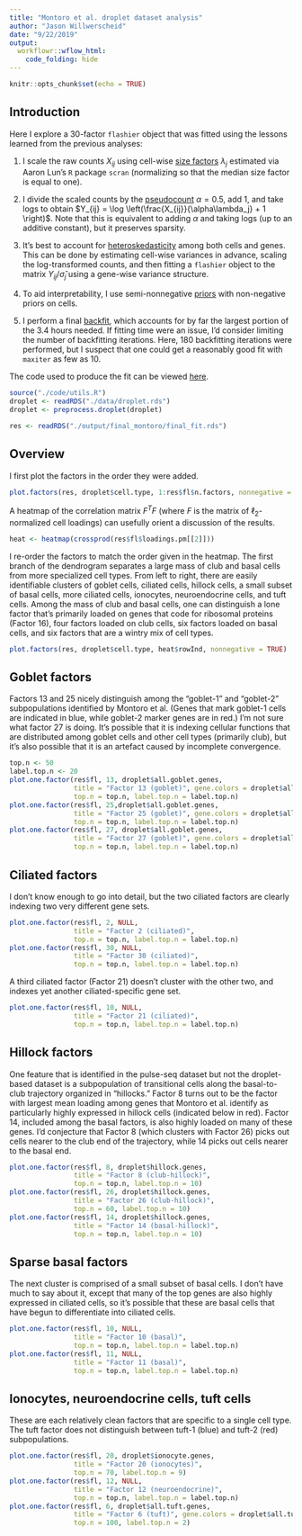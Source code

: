 ```yaml
---
title: "Montoro et al. droplet dataset analysis"
author: "Jason Willwerscheid"
date: "9/22/2019"
output:
  workflowr::wflow_html:
    code_folding: hide
---
```


```r
knitr::opts_chunk$set(echo = TRUE)
```

## Introduction

Here I explore a 30-factor `flashier` object that was fitted using the lessons learned from the previous analyses:

1. I scale the raw counts $X_{ij}$ using cell-wise [size factors](size_factors.html) $\lambda_j$ estimated via Aaron Lun's `R` package `scran` (normalizing so that the median size factor is equal to one).

1. I divide the scaled counts by the [pseudocount](pseudocount_redux.html) $\alpha = 0.5$, add 1, and take logs to obtain $Y_{ij} = \log \left(\frac{X_{ij}}{\alpha\lambda_j} + 1 \right)$. Note that this is equivalent to adding $\alpha$ and taking logs (up to an additive constant), but it preserves sparsity.

1. It's best to account for [heteroskedasticity](var_type.html) among both cells and genes. This can be done by estimating cell-wise variances in advance, scaling the log-transformed counts, and then fitting a `flashier` object to the matrix $Y_{ij} / \hat{\sigma}_j$ using a gene-wise variance structure.

1. To aid interpretability, I use semi-nonnegative [priors](prior_type.html) with non-negative priors on cells. 

1. I perform a final [backfit](backfit.html), which accounts for by far the largest portion of the 3.4 hours needed. If fitting time were an issue, I'd consider limiting the number of backfitting iterations. Here, 180 backfitting iterations were performed, but I suspect that one could get a reasonably good fit with `maxiter` as few as 10.

The code used to produce the fit can be viewed [here](https://github.com/willwerscheid/scFLASH/blob/master/code/final_montoro/final_fit.R).

```r
source("./code/utils.R")
droplet <- readRDS("./data/droplet.rds")
droplet <- preprocess.droplet(droplet)

res <- readRDS("./output/final_montoro/final_fit.rds")
```

## Overview

I first plot the factors in the order they were added.

```r
plot.factors(res, droplet$cell.type, 1:res$fl$n.factors, nonnegative = TRUE)
```

A heatmap of the correlation matrix $F^T F$ (where $F$ is the matrix of $\ell_2$-normalized cell loadings) can usefully orient a discussion of the results.

```r
heat <- heatmap(crossprod(res$fl$loadings.pm[[2]]))
```

I re-order the factors to match the order given in the heatmap. The first branch of the dendrogram separates a large mass of club and basal cells from more specialized cell types. From left to right, there are easily identifiable clusters of goblet cells, ciliated cells, hillock cells, a small subset of basal cells, more ciliated cells, ionocytes, neuroendocrine cells, and tuft cells. Among the mass of club and basal cells, one can distinguish a lone factor that's primarily loaded on genes that code for ribosomal proteins (Factor 16), four factors loaded on club cells, six factors loaded on basal cells, and six factors that are a wintry mix of cell types.

```r
plot.factors(res, droplet$cell.type, heat$rowInd, nonnegative = TRUE)
```

## Goblet factors

Factors 13 and 25 nicely distinguish among the "goblet-1" and "goblet-2" subpopulations identified by Montoro et al. (Genes that mark goblet-1 cells are indicated in blue, while goblet-2 marker genes are in red.) I'm not sure what factor 27 is doing. It's possible that it is indexing cellular functions that are distributed among goblet cells and other cell types (primarily club), but it's also possible that it is an artefact caused by incomplete convergence.

```r
top.n <- 50
label.top.n <- 20
plot.one.factor(res$fl, 13, droplet$all.goblet.genes,
                title = "Factor 13 (goblet)", gene.colors = droplet$all.goblet.colors,
                top.n = top.n, label.top.n = label.top.n)
plot.one.factor(res$fl, 25,droplet$all.goblet.genes,
                title = "Factor 25 (goblet)", gene.colors = droplet$all.goblet.colors,
                top.n = top.n, label.top.n = label.top.n)
plot.one.factor(res$fl, 27, droplet$all.goblet.genes,
                title = "Factor 27 (goblet)", gene.colors = droplet$all.goblet.colors,
                top.n = top.n, label.top.n = label.top.n)
```

## Ciliated factors

I don't know enough to go into detail, but the two ciliated factors are clearly indexing two very different gene sets.

```r
plot.one.factor(res$fl, 2, NULL,
                title = "Factor 2 (ciliated)",
                top.n = top.n, label.top.n = label.top.n)
plot.one.factor(res$fl, 30, NULL,
                title = "Factor 30 (ciliated)",
                top.n = top.n, label.top.n = label.top.n)
```

A third ciliated factor (Factor 21) doesn't cluster with the other two, and indexes yet another ciliated-specific gene set.

```r
plot.one.factor(res$fl, 10, NULL,
                title = "Factor 21 (ciliated)",
                top.n = top.n, label.top.n = label.top.n)
```

## Hillock factors

One feature that is identified in the pulse-seq dataset but not the droplet-based dataset is a subpopulation of transitional cells along the basal-to-club trajectory organized in "hillocks." Factor 8 turns out to be the factor with largest mean loading among genes that Montoro et al. identify as particularly highly expressed in hillock cells (indicated below in red). Factor 14, included among the basal factors, is also highly loaded on many of these genes. I'd conjecture that Factor 8 (which clusters with Factor 26) picks out cells nearer to the club end of the trajectory, while 14 picks out cells nearer to the basal end.

```r
plot.one.factor(res$fl, 8, droplet$hillock.genes, 
                title = "Factor 8 (club-hillock)", 
                top.n = top.n, label.top.n = 10)
plot.one.factor(res$fl, 26, droplet$hillock.genes, 
                title = "Factor 26 (club-hillock)", 
                top.n = 60, label.top.n = 10)
plot.one.factor(res$fl, 14, droplet$hillock.genes, 
                title = "Factor 14 (basal-hillock)", 
                top.n = top.n, label.top.n = 10)
```

## Sparse basal factors

The next cluster is comprised of a small subset of basal cells. I don't have much to say about it, except that many of the top genes are also highly expressed in ciliated cells, so it's possible that these are basal cells that have begun to differentiate into ciliated cells.

```r
plot.one.factor(res$fl, 10, NULL,
                title = "Factor 10 (basal)", 
                top.n = top.n, label.top.n = label.top.n)
plot.one.factor(res$fl, 11, NULL,
                title = "Factor 11 (basal)", 
                top.n = top.n, label.top.n = label.top.n)
```

## Ionocytes, neuroendocrine cells, tuft cells

These are each relatively clean factors that are specific to a single cell type. The tuft factor does not distinguish between tuft-1 (blue) and tuft-2 (red) subpopulations.

```r
plot.one.factor(res$fl, 20, droplet$ionocyte.genes, 
                title = "Factor 20 (ionocytes)", 
                top.n = 70, label.top.n = 9)
plot.one.factor(res$fl, 12, NULL, 
                title = "Factor 12 (neuroendocrine)", 
                top.n = top.n, label.top.n = label.top.n)
plot.one.factor(res$fl, 6, droplet$all.tuft.genes, 
                title = "Factor 6 (tuft)", gene.colors = droplet$all.tuft.colors,
                top.n = 100, label.top.n = 2)
```

